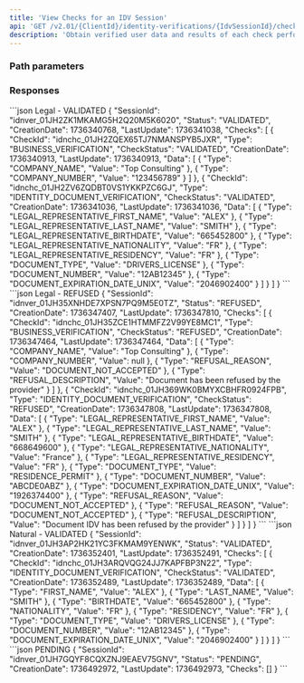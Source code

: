 ```yaml
---
title: 'View Checks for an IDV Session'
api: 'GET /v2.01/{ClientId}/identity-verifications/{IdvSessionId}/checks'
description: 'Obtain verified user data and results of each check performed'
---
```





### Path parameters

<IdvSessionId />

### Responses

<AccordionGroup>

<Accordion title="200">

<SessionIdResponse />

<Status14Response />

<CreationDate3Response />

<LastUpdate1Response />

<ChecksResponse />

</Accordion>

</AccordionGroup>

<ResponseExample>
```json Legal - VALIDATED
{
    "SessionId": "idnver_01JH2ZK1MKAMG5H2Q20M5K6020",
    "Status": "VALIDATED",
    "CreationDate": 1736340768,
    "LastUpdate": 1736341038,
    "Checks": [
        {
            "CheckId": "idnchc_01JH2ZQEX65TJ7NMANSPYB5JXR",
            "Type": "BUSINESS_VERIFICATION",
            "CheckStatus": "VALIDATED",
            "CreationDate": 1736340913,
            "LastUpdate": 1736340913,
            "Data": [
                {
                    "Type": "COMPANY_NAME",
                    "Value": "Top Consulting"
                },
                {
                    "Type": "COMPANY_NUMBER",
                    "Value": "123456789"
                }
            ]
        },
        {
            "CheckId": "idnchc_01JH2ZV6ZQDBT0VS1YKKPZC6GJ",
            "Type": "IDENTITY_DOCUMENT_VERIFICATION",
            "CheckStatus": "VALIDATED",
            "CreationDate": 1736341036,
            "LastUpdate": 1736341036,
            "Data": [
                {
                    "Type": "LEGAL_REPRESENTATIVE_FIRST_NAME",
                    "Value": "ALEX"
                },
                {
                    "Type": "LEGAL_REPRESENTATIVE_LAST_NAME",
                    "Value": "SMITH"
                },
                {
                    "Type": "LEGAL_REPRESENTATIVE_BIRTHDATE",
                    "Value": "665452800"
                },
                {
                    "Type": "LEGAL_REPRESENTATIVE_NATIONALITY",
                    "Value": "FR"
                },
                {
                    "Type": "LEGAL_REPRESENTATIVE_RESIDENCY",
                    "Value": "FR"
                },
                {
                    "Type": "DOCUMENT_TYPE",
                    "Value": "DRIVERS_LICENSE"
                },
                {
                    "Type": "DOCUMENT_NUMBER",
                    "Value": "12AB12345"
                },
                {
                    "Type": "DOCUMENT_EXPIRATION_DATE_UNIX",
                    "Value": "2046902400"
                }
            ]
        }
    ]
}
```
```json Legal - REFUSED
{
    "SessionId": "idnver_01JH35XNHDE7XPSN7PQ9M5E0TZ",
    "Status": "REFUSED",
    "CreationDate": 1736347407,
    "LastUpdate": 1736347810,
    "Checks": [
        {
            "CheckId": "idnchc_01JH35ZCE1HTMMFZ2V99YE8MC1",
            "Type": "BUSINESS_VERIFICATION",
            "CheckStatus": "REFUSED",
            "CreationDate": 1736347464,
            "LastUpdate": 1736347464,
            "Data": [
                {
                    "Type": "COMPANY_NAME",
                    "Value": "Top Consulting"
                },
                {
                    "Type": "COMPANY_NUMBER",
                    "Value": null
                },
                {
                    "Type": "REFUSAL_REASON",
                    "Value": "DOCUMENT_NOT_ACCEPTED"
                },
                {
                    "Type": "REFUSAL_DESCRIPTION",
                    "Value": "Document has been refused by the provider"
                }
            ]
        },
        {
            "CheckId": "idnchc_01JH369WK0BMYXCBHFR0924FPB",
            "Type": "IDENTITY_DOCUMENT_VERIFICATION",
            "CheckStatus": "REFUSED",
            "CreationDate": 1736347808,
            "LastUpdate": 1736347808,
            "Data": [
                {
                    "Type": "LEGAL_REPRESENTATIVE_FIRST_NAME",
                    "Value": "ALEX"
                },
                {
                    "Type": "LEGAL_REPRESENTATIVE_LAST_NAME",
                    "Value": "SMITH"
                },
                {
                    "Type": "LEGAL_REPRESENTATIVE_BIRTHDATE",
                    "Value": "668649600"
                },
                {
                    "Type": "LEGAL_REPRESENTATIVE_NATIONALITY",
                    "Value": "France"
                },
                {
                    "Type": "LEGAL_REPRESENTATIVE_RESIDENCY",
                    "Value": "FR"
                },
                {
                    "Type": "DOCUMENT_TYPE",
                    "Value": "RESIDENCE_PERMIT"
                },
                {
                    "Type": "DOCUMENT_NUMBER",
                    "Value": "ABCDE0ABZ"
                },
                {
                    "Type": "DOCUMENT_EXPIRATION_DATE_UNIX",
                    "Value": "1926374400"
                },
                {
                    "Type": "REFUSAL_REASON",
                    "Value": "DOCUMENT_NOT_ACCEPTED"
                },
                {
                    "Type": "REFUSAL_REASON",
                    "Value": "DOCUMENT_NOT_ACCEPTED"
                },
                {
                    "Type": "REFUSAL_DESCRIPTION",
                    "Value": "Document IDV has been refused by the provider"
                }
            ]
        }
    ]
}
```
```json Natural - VALIDATED
{
    "SessionId": "idnver_01JH3AP2HK21YC3FKMAM9YENWK",
    "Status": "VALIDATED",
    "CreationDate": 1736352401,
    "LastUpdate": 1736352491,
    "Checks": [
        {
            "CheckId": "idnchc_01JH3ARQVQG24JJ7KAPFBP3N22",
            "Type": "IDENTITY_DOCUMENT_VERIFICATION",
            "CheckStatus": "VALIDATED",
            "CreationDate": 1736352489,
            "LastUpdate": 1736352489,
            "Data": [
                {
                    "Type": "FIRST_NAME",
                    "Value": "ALEX"
                },
                {
                    "Type": "LAST_NAME",
                    "Value": "SMITH"
                },
                {
                    "Type": "BIRTHDATE",
                    "Value": "665452800"
                },
                {
                    "Type": "NATIONALITY",
                    "Value": "FR"
                },
                {
                    "Type": "RESIDENCY",
                    "Value": "FR"
                },
                {
                    "Type": "DOCUMENT_TYPE",
                    "Value": "DRIVERS_LICENSE"
                },
                {
                    "Type": "DOCUMENT_NUMBER",
                    "Value": "12AB12345"
                },
                {
                    "Type": "DOCUMENT_EXPIRATION_DATE_UNIX",
                    "Value": "2046902400"
                }
            ]
        }
    ]
}
```
```json PENDING
{
    "SessionId": "idnver_01JH7GQYF8CQXZNJ9EAEV75GNV",
    "Status": "PENDING",
    "CreationDate": 1736492972,
    "LastUpdate": 1736492973,
    "Checks": []
}
```
</ResponseExample>

<RequestExample>
<RestGetNoBody />
</RequestExample>